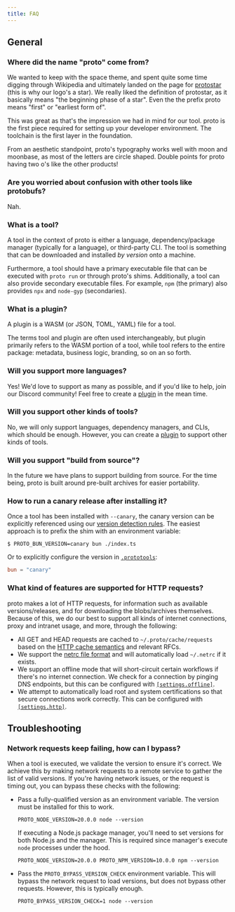```yaml
---
title: FAQ
---
```


## General

### Where did the name "proto" come from?

We wanted to keep with the space theme, and spent quite some time digging through Wikipedia and
ultimately landed on the page for [protostar](https://en.wikipedia.org/wiki/Protostar) (this is why
our logo's a star). We really liked the definition of protostar, as it basically means "the
beginning phase of a star". Even the the prefix proto means "first" or "earliest form of".

This was great as that's the impression we had in mind for our tool. proto is the first piece
required for setting up your developer environment. The toolchain is the first layer in the
foundation.

From an aesthetic standpoint, proto's typography works well with moon and moonbase, as most of the
letters are circle shaped. Double points for proto having two o's like the other products!

### Are you worried about confusion with other tools like protobufs?

Nah.

### What is a tool?

A tool in the context of proto is either a language, dependency/package manager (typically for a
language), or third-party CLI. The tool is something that can be downloaded and installed _by
version_ onto a machine.

Furthermore, a tool should have a primary executable file that can be executed with `proto run` or
through proto's shims. Additionally, a tool can also provide secondary executable files. For
example, `npm` (the primary) also provides `npx` and `node-gyp` (secondaries).

### What is a plugin?

A plugin is a WASM (or JSON, TOML, YAML) file for a tool.

The terms tool and plugin are often used interchangeably, but plugin primarily refers to the WASM
portion of a tool, while tool refers to the entire package: metadata, business logic, branding, so
on an so forth.

### Will you support more languages?

Yes! We'd love to support as many as possible, and if you'd like to help, join our Discord
community! Feel free to create a [plugin](./plugins) in the mean time.

### Will you support other kinds of tools?

No, we will only support languages, dependency managers, and CLIs, which should be enough. However,
you can create a [plugin](./plugins) to support other kinds of tools.

### Will you support "build from source"?

In the future we have plans to support building from source. For the time being, proto is built
around pre-built archives for easier portability.

### How to run a canary release after installing it?

Once a tool has been installed with `--canary`, the canary version can be explicitly referenced
using our [version detection rules](./detection). The easiest approach is to prefix the shim with an
environment variable:

```shell
$ PROTO_BUN_VERSION=canary bun ./index.ts
```

Or to explicitly configure the version in [`.prototools`](./config):

```toml
bun = "canary"
```

### What kind of features are supported for HTTP requests?

proto makes a lot of HTTP requests, for information such as available versions/releases, and for
downloading the blobs/archives themselves. Because of this, we do our best to support all kinds of
internet connections, proxy and intranet usage, and more, through the following:

- All GET and HEAD requests are cached to `~/.proto/cache/requests` based on the
  [HTTP cache semantics](https://github.com/kornelski/rusty-http-cache-semantics) and relevant RFCs.
- We support the
  [netrc file format](https://www.gnu.org/software/inetutils/manual/html_node/The-_002enetrc-file.html)
  and will automatically load `~/.netrc` if it exists.
- We support an offline mode that will short-circuit certain workflows if there's no internet
  connection. We check for a connection by pinging DNS endpoints, but this can be configured with
  [`[settings.offline]`](./config#settingsoffline).
- We attempt to automatically load root and system certifications so that secure connections work
  correctly. This can be configured with [`[settings.http]`](./config#settingshttp).

## Troubleshooting

### Network requests keep failing, how can I bypass?

When a tool is executed, we validate the version to ensure it's correct. We achieve this by making
network requests to a remote service to gather the list of valid versions. If you're having network
issues, or the request is timing out, you can bypass these checks with the following:

- Pass a fully-qualified version as an environment variable. The version must be installed for this
  to work.

  ```shell
  PROTO_NODE_VERSION=20.0.0 node --version
  ```

  If executing a Node.js package manager, you'll need to set versions for both Node.js and the
  manager. This is required since manager's execute `node` processes under the hood.

  ```shell
  PROTO_NODE_VERSION=20.0.0 PROTO_NPM_VERSION=10.0.0 npm --version
  ```

- Pass the `PROTO_BYPASS_VERSION_CHECK` environment variable. This will bypass the network request
  to load versions, but does not bypass other requests. However, this is typically enough.

  ```shell
  PROTO_BYPASS_VERSION_CHECK=1 node --version
  ```
